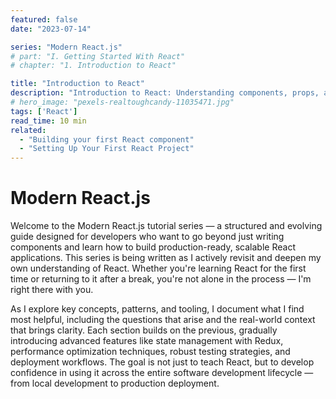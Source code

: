 ```yaml
---
featured: false
date: "2023-07-14"

series: "Modern React.js"
# part: "I. Getting Started With React"
# chapter: "1. Introduction to React"

title: "Introduction to React"
description: "Introduction to React: Understanding components, props, and state"
# hero_image: "pexels-realtoughcandy-11035471.jpg"
tags: ['React']
read_time: 10 min
related: 
  - "Building your first React component"
  - "Setting Up Your First React Project"
---
```


# Modern React.js

Welcome to the Modern React.js tutorial series — a structured and evolving guide designed for developers who want to go beyond just writing components and learn how to build production-ready, scalable React applications. This series is being written as I actively revisit and deepen my own understanding of React. Whether you're learning React for the first time or returning to it after a break, you're not alone in the process — I'm right there with you.

As I explore key concepts, patterns, and tooling, I document what I find most helpful, including the questions that arise and the real-world context that brings clarity. Each section builds on the previous, gradually introducing advanced features like state management with Redux, performance optimization techniques, robust testing strategies, and deployment workflows. The goal is not just to teach React, but to develop confidence in using it across the entire software development lifecycle — from local development to production deployment.
